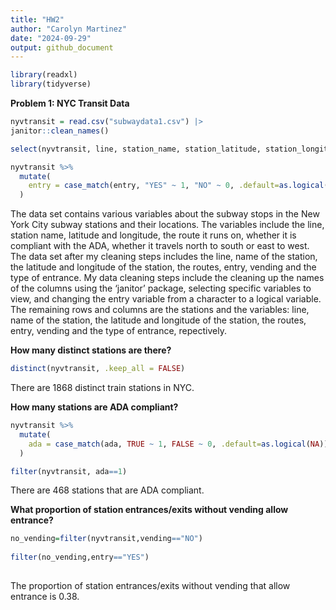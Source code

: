 ```yaml
---
title: "HW2"
author: "Carolyn Martinez"
date: "2024-09-29"
output: github_document
--- 
```


```r
library(readxl)
library(tidyverse)
```

**Problem 1: NYC Transit Data**
```r

nyvtransit = read.csv("subwaydata1.csv") |>
janitor::clean_names()

select(nyvtransit, line, station_name, station_latitude, station_longitude, route1:route11, entry, vending, entrance_type, ada)

nyvtransit %>%
  mutate(
    entry = case_match(entry, "YES" ~ 1, "NO" ~ 0, .default=as.logical(NA))
  )
```

The data set contains various variables about the subway stops in the New York City subway stations and their locations. The variables include the line, station name, latitude and longitude, the route it runs on, whether it is compliant with the ADA, whether it travels north to south or east to west. The data set after my cleaning steps includes the line, name of the station, the latitude and longitude of the station, the routes, entry, vending and the type of entrance. My data cleaning steps include the cleaning up the names of the columns using the 'janitor' package, selecting specific variables to view, and changing the entry variable from a character to a logical variable. The remaining rows and columns are the stations and the variables: line, name of the station, the latitude and longitude of the station, the routes, entry, vending and the type of entrance, repectively. 

**How many distinct stations are there?**
```r

distinct(nyvtransit, .keep_all = FALSE)
```

There are 1868 distinct train stations in NYC. 

**How many stations are ADA compliant?**
```r

nyvtransit %>%
  mutate(
    ada = case_match(ada, TRUE ~ 1, FALSE ~ 0, .default=as.logical(NA))
  )

filter(nyvtransit, ada==1)

```
There are 468 stations that are ADA compliant. 

**What proportion of station entrances/exits without vending allow entrance?**

```r

no_vending=filter(nyvtransit,vending=="NO")
  
filter(no_vending,entry=="YES")
  

```

The proportion of station entrances/exits without vending that allow entrance is 0.38. 











